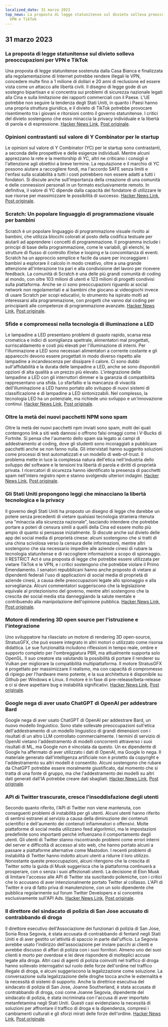 ```yaml
---
localized_date: 31 marzo 2023
top_news: La proposta di legge statunitense sul divieto solleva preoccupazioni per
  VPN e TikTok
---
```




<CallToAction />

<Steps>

## 31 marzo 2023

### La proposta di legge statunitense sul divieto solleva preoccupazioni per VPN e TikTok

Una proposta di legge statunitense sostenuta dalla Casa Bianca e finalizzata alla regolamentazione di Internet potrebbe rendere illegali le VPN, concedere multe fino a 1 milione di dollari e 20 anni di reclusione ed essere vista come un attacco alle libertà civili. Il disegno di legge gode di un sostegno bipartisan e si concentra sui problemi di sicurezza nazionale legati alla Cina e sulla limitazione dei rapporti commerciali con il Paese. L'UE potrebbe non seguire la tendenza degli Stati Uniti, in quanto i Paesi hanno una propria struttura giuridica, e il divieto di TikTok potrebbe provocare risentimento tra i giovani e ritorsioni contro il governo statunitense. I critici del divieto sostengono che esso minaccia la privacy individuale e la libertà di parola e di espressione.
[Hacker News Link](http://news.ycombinator.com/item?id=35366955), [Post originale](https://www.youtube.com/watch?v=FWQGA_n5Z4M).

### Opinioni contrastanti sul valore di Y Combinator per le startup

Le opinioni sul valore di Y Combinator (YC) per le startup sono contrastanti, a seconda delle prospettive e delle esigenze individuali. Mentre alcuni apprezzano la rete e la mentorship di YC, altri ne criticano i consigli e l'attenzione agli obiettivi a breve termine. La reputazione e il marchio di YC possono aiutare a raccogliere fondi, ma l'accordo SAFE senza limiti e l'enfasi sulla scalabilità a tutti i costi potrebbero non essere adatti a tutti i fondatori. Si discute anche sull'importanza della creazione di una comunità e delle connessioni personali in un formato esclusivamente remoto. In definitiva, il valore di YC dipende dalla capacità del fondatore di utilizzare le sue risorse per massimizzare le possibilità di successo.
[Hacker News Link](http://news.ycombinator.com/item?id=35373019), [Post originale](https://acecreamu.substack.com/p/is-y-combinator-worth-the-money).

### Scratch: Un popolare linguaggio di programmazione visuale per bambini

Scratch è un popolare linguaggio di programmazione visuale rivolto ai bambini, che utilizza blocchi colorati al posto della codifica testuale per aiutarli ad apprendere i concetti di programmazione. Il programma include i principi di base della programmazione, come le variabili, gli elenchi, le strutture di flusso di controllo if/else e looping e la concomitanza di eventi. Scratch ha un approccio semplice e facile da usare per incoraggiare i bambini a esplorare il calcolo in modo creativo, oltre a una grande attenzione all'interazione tra pari e alla condivisione del lavoro per ricevere feedback. La comunità di Scratch è una delle più grandi comunità di coding al mondo, con oltre 103 milioni di utenti e 123 milioni di progetti condivisi sulla piattaforma. Anche se ci sono preoccupazioni riguardo ai social network non regolamentati e ai bambini che giocano ai videogiochi invece di usare Scratch per scopi educativi, lo strumento ha ispirato molti ad interessarsi alla programmazione, con progetti che vanno dal coding per principianti alle competenze di programmazione avanzate.
[Hacker News Link](http://news.ycombinator.com/item?id=35373052), [Post originale](https://scratch.mit.edu/about).

### Sfide e compromessi nella tecnologia di illuminazione a LED

Le lampadine a LED presentano problemi di guasto rapido, scarsa resa cromatica e indici di somiglianza spettrale, alimentatori mal progettati, surriscaldamento e costi più elevati per l'illuminazione di interni. Per l'illuminazione a LED sono necessari alimentatori a corrente costante e gli apparecchi devono essere progettati in modo diverso rispetto alle lampadine a incandescenza per dissipare il calore. Ci sono dubbi sull'affidabilità e la durata delle lampadine a LED, anche se sono disponibili opzioni di alta qualità a un prezzo più elevato. L'integrazione delle lampadine a LED con gli interruttori dimmer e la garanzia di compatibilità rappresentano una sfida. Lo sfarfallio e la mancanza di vivacità dell'illuminazione a LED hanno portato allo sviluppo di nuovi sistemi di classificazione e di lampadine a LED sintonizzabili. Nel complesso, la tecnologia LED ha un potenziale, ma richiede uno sviluppo e un'innovazione continui.
[Hacker News Link](http://news.ycombinator.com/item?id=35371750), [Post originale](https://nymag.com/strategist/article/led-light-bulbs-investigation.html).

### Oltre la metà dei nuovi pacchetti NPM sono spam

Oltre la metà dei nuovi pacchetti npm inviati sono spam, molti dei quali contengono link a siti web dannosi o offrono falsi omaggi come i V-Bucks di Fortnite. Si pensa che l'aumento dello spam sia legato ai campi di addestramento al coding, dove gli studenti sono incoraggiati a pubblicare pacchetti anche se non fanno nulla. Gli intervistati hanno suggerito soluzioni come processi di test automatizzati e un modello di web-of-trust. Il problema mette in luce la complessa natura dell'etica nell'industria dello sviluppo del software e le tensioni tra libertà di parola e diritti di proprietà privata. I ricercatori di sicurezza hanno identificato la presenza di pacchetti spam nell'intero registro npm e stanno svolgendo ulteriori indagini.
[Hacker News Link](http://news.ycombinator.com/item?id=35370728), [Post originale](https://blog.sandworm.dev/one-in-two-new-npm-packages-is-seo-spam-right-now).

### Gli Stati Uniti propongono leggi che minacciano la libertà tecnologica e la privacy

Il governo degli Stati Uniti ha proposto un disegno di legge che darebbe un potere senza precedenti di vietare qualsiasi tecnologia straniera ritenuta una "minaccia alla sicurezza nazionale", lasciando intendere che potrebbe portare a poteri di censura simili a quelli della Cina ed essere molto più ampio di quanto si pensasse inizialmente. Si discute anche sul divieto delle app dei social media di proprietà cinese: alcuni sostengono che si tratti di una china scivolosa verso la censura delle informazioni, mentre altri sostengono che sia necessario impedire alle aziende cinesi di rubare la tecnologia statunitense e di raccogliere informazioni a scopo di spionaggio. Il RESTRICT Act è una proposta di legge che potrebbe essere utilizzata per vietare TikTok e le VPN, e i critici sostengono che potrebbe violare il Primo Emendamento. I senatori repubblicani hanno anche proposto di vietare ai dipendenti federali l'uso di applicazioni di social media di proprietà di aziende cinesi, a causa delle preoccupazioni legate allo spionaggio e alla sorveglianza. Alcuni commentatori suggeriscono che la legislazione equivale al protezionismo del governo, mentre altri sostengono che la crescita dei social media stia danneggiando la salute mentale e contribuendo alla manipolazione dell'opinione pubblica.
[Hacker News Link](http://news.ycombinator.com/item?id=35369075), [Post originale](https://www.vice.com/en/article/4a3ddb/restrict-act-insanely-broad-ban-tiktok-vpns).

### Motore di rendering 3D open source per l'istruzione e l'integrazione

Uno sviluppatore ha rilasciato un motore di rendering 3D open-source, StratusGFX, che può essere integrato in altri motori o utilizzato come risorsa didattica. Le sue funzionalità includono riflessioni in tempo reale, ombre e supporto completo per l'ombreggiatura PBR, ma attualmente supporta solo OpenGL. Il suo creatore sta valutando la possibilità di portare il renderer su Vulkan per migliorare la compatibilità multipiattaforma. Il motore StratusGFX è progettato per massimizzare il realismo, ma con capacità di compromesso di ripiego per l'hardware meno potente, e la sua architettura è disponibile su Github per Windows e Linux. Il motore è in fase di pre-release/beta-release e ci si deve aspettare bug e instabilità significativi.
[Hacker News Link](http://news.ycombinator.com/item?id=35370284), [Post originale](https://github.com/KTStephano/StratusGFX).

### Google nega di aver usato ChatGPT di OpenAI per addestrare Bard

Google nega di aver usato ChatGPT di OpenAI per addestrare Bard, un nuovo modello linguistico. Sono state sollevate preoccupazioni sull'etica dell'addestramento di un modello linguistico di grandi dimensioni con i risultati di un altro LLM controllato commercialmente. I termini di servizio di OpenAI vietano l'addestramento di modelli concorrenti attraverso i suoi risultati di ML, ma Google non è vincolata da questo. Un ex dipendente di Google ha affermato di aver utilizzato i dati di OpenAI, ma Google lo nega. Il materiale generato dall'intelligenza artificiale non è protetto da copyright e l'addestramento su altri modelli è consentito. Alcuni sostengono che rubare da ChatGPT potrebbe essere moralmente giustificato, dal momento che si tratta di una fonte di gruppo, ma che l'addestramento dei modelli su altri dati generati dall'IA potrebbe creare dati sbagliati.
[Hacker News Link](http://news.ycombinator.com/item?id=35370915), [Post originale](https://twitter.com/steventey/status/1641267979399704576).

### API di Twitter trascurate, cresce l'insoddisfazione degli utenti

Secondo quanto riferito, l'API di Twitter non viene mantenuta, con conseguenti problemi di instabilità per gli utenti. Alcuni utenti hanno riferito di sentirsi estranei al servizio a causa della diminuzione dei contenuti scientifici e dell'aumento dei contenuti infiammatori o offensivi. Molte piattaforme di social media utilizzano feed algoritmici, ma le impostazioni predefinite sono importanti perché influenzano il comportamento degli utenti. Gli utenti di Twitter stanno riscontrando problemi come errori interni del server e difficoltà di accesso al sito web, che hanno portato alcuni a passare a piattaforme alternative come Mastodon. I recenti problemi di instabilità di Twitter hanno indotto alcuni utenti a ridurre il loro utilizzo. Nonostante queste preoccupazioni, alcuni ritengono che la crescita di Twitter sotto la guida di Musk suggerisca che la piattaforma continuerà a prosperare, con o senza i suoi affezionati utenti. La decisione di Elon Musk di limitare l'accesso alle API di Twitter sta suscitando polemiche, con i critici che lo accusano di aver intenzionalmente portato Twitter al collasso. L'API di Twitter è ora di fatto priva di manutenzione, con un solo dipendente che pubblica regolarmente sul forum Twitter Developers e si concentra esclusivamente sull'API Ads.
[Hacker News Link](http://news.ycombinator.com/item?id=35370152), [Post originale](https://snarfed.org/the-twitter-api-is-now-effectively-unmaintained).

### Il direttore del sindacato di polizia di San Jose accusato di contrabbando di droga

Il direttore esecutivo dell'Associazione dei funzionari di polizia di San Jose, Sonia Rosa Segovia, è stata accusata di contrabbando di fentanil negli Stati Uniti e di aver gestito un'attività di spaccio in parte dall'ufficio. La Segovia avrebbe usato l'indirizzo dell'associazione per inviare pacchi ai clienti e avrebbe discusso di affari di polizia con i suoi fornitori. Almeno uno dei suoi clienti è morto per overdose e lei deve rispondere di molteplici accuse legate alla droga. Altri casi di agenti di polizia coinvolti nel traffico di droga hanno sollevato interrogativi sul ruolo delle forze dell'ordine nel traffico illegale di droga, e alcuni suggeriscono la legalizzazione come soluzione. La conversazione sulla legalizzazione delle droghe tocca anche le esternalità e la necessità di sistemi di supporto. Anche la direttrice esecutiva del sindacato di polizia di San Jose, Joanne Southerland, è stata accusata di contrabbando di droga, così come Joanne Segovia, dipendente del sindacato di polizia, è stata incriminata con l'accusa di aver importato metanfetamina negli Stati Uniti. Questi casi evidenziano la necessità di soluzioni per affrontare il traffico di droga e la dipendenza, compresi i cambiamenti culturali e gli sforzi mirati delle forze dell'ordine.
[Hacker News Link](http://news.ycombinator.com/item?id=35376488), [Post originale](https://www.washingtonexaminer.com/news/crime/san-jose-police-union-director-smuggle-fentanyl-charge).

</Steps>
